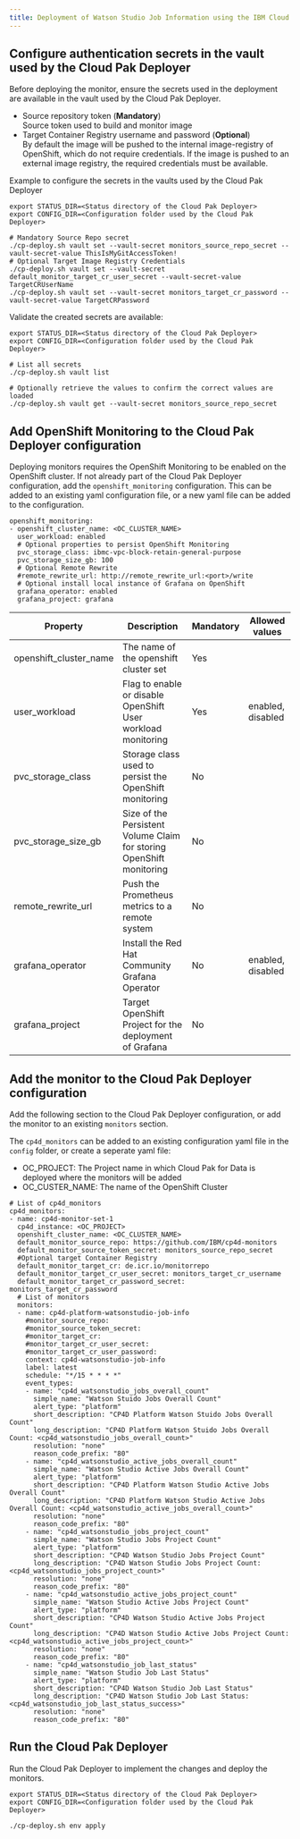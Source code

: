 ```yaml
---
title: Deployment of Watson Studio Job Information using the IBM Cloud Pak Deployer
---
```


## Configure authentication secrets in the vault used by the Cloud Pak Deployer

Before deploying the monitor, ensure the secrets used in the deployment are available in the vault used by the Cloud Pak Deployer.
- Source repository token (**Mandatory**)  
  Source token used to build and monitor image
- Target Container Registry username and password (**Optional**)  
  By default the image will be pushed to the internal image-registry of OpenShift, which do not require credentials. If the image is pushed to an external image registry, the required credentials must be available. 

Example to configure the secrets in the vaults used by the Cloud Pak Deployer

```
export STATUS_DIR=<Status directory of the Cloud Pak Deployer>
export CONFIG_DIR=<Configuration folder used by the Cloud Pak Deployer>

# Mandatory Source Repo secret
./cp-deploy.sh vault set --vault-secret monitors_source_repo_secret --vault-secret-value ThisIsMyGitAccessToken!
# Optional Target Image Registry Credentials
./cp-deploy.sh vault set --vault-secret default_monitor_target_cr_user_secret --vault-secret-value TargetCRUserName
./cp-deploy.sh vault set --vault-secret monitors_target_cr_password --vault-secret-value TargetCRPassword
```

Validate the created secrets are available:
```
export STATUS_DIR=<Status directory of the Cloud Pak Deployer>
export CONFIG_DIR=<Configuration folder used by the Cloud Pak Deployer>

# List all secrets
./cp-deploy.sh vault list

# Optionally retrieve the values to confirm the correct values are loaded
./cp-deploy.sh vault get --vault-secret monitors_source_repo_secret
```

## Add OpenShift Monitoring to the Cloud Pak Deployer configuration

Deploying monitors requires the OpenShift Monitoring to be enabled on the OpenShift cluster. If not already part of the Cloud Pak Deployer configuration, add the `openshift_monitoring` configuration. This can be added to an existing yaml configuration file, or a new yaml file can be added to the configuration.

```
openshift_monitoring:
- openshift_cluster_name: <OC_CLUSTER_NAME>
  user_workload: enabled
  # Optional properties to persist OpenShift Monitoring
  pvc_storage_class: ibmc-vpc-block-retain-general-purpose
  pvc_storage_size_gb: 100
  # Optional Remote Rewrite
  #remote_rewrite_url: http://remote_rewrite_url:<port>/write
  # Optional install local instance of Grafana on OpenShift
  grafana_operator: enabled
  grafana_project: grafana
```


| Property | Description                                                          | Mandatory | Allowed values |
| -------- | -------------------------------------------------------------------- | --------- | -------------- |
| openshift_cluster_name  | The name of the openshift cluster set    | Yes       |   |
| user_workload | Flag to enable or disable OpenShift User workload monitoring | Yes       | enabled, disabled  |
| pvc_storage_class | Storage class used to persist the OpenShift monitoring | No       |  |
| pvc_storage_size_gb | Size of the Persistent Volume Claim for storing OpenShift monitoring | No       |  |
| remote_rewrite_url | Push the Prometheus metrics to a remote system | No       |  |
| grafana_operator | Install the Red Hat Community Grafana Operator | No       | enabled, disabled  |
| grafana_project | Target OpenShift Project for the deployment of Grafana | No       |  |



## Add the monitor to the Cloud Pak Deployer configuration

Add the following section to the Cloud Pak Deployer configuration, or add the monitor to an existing `monitors` section. 

The `cp4d_monitors` can be added to an existing configuration yaml file in the `config` folder, or create a seperate yaml file:
- OC_PROJECT: The Project name in which Cloud Pak for Data is deployed where the monitors will be added
- OC_CUSTER_NAME: The name of the OpenShift Cluster

```
# List of cp4d_monitors
cp4d_monitors:
- name: cp4d-monitor-set-1
  cp4d_instance: <OC_PROJECT>
  openshift_cluster_name: <OC_CLUSTER_NAME>
  default_monitor_source_repo: https://github.com/IBM/cp4d-monitors
  default_monitor_source_token_secret: monitors_source_repo_secret
  #Optional target Container Registry
  default_monitor_target_cr: de.icr.io/monitorrepo  
  default_monitor_target_cr_user_secret: monitors_target_cr_username
  default_monitor_target_cr_password_secret: monitors_target_cr_password
  # List of monitors
  monitors:
  - name: cp4d-platform-watsonstudio-job-info
    #monitor_source_repo:             
    #monitor_source_token_secret:    
    #monitor_target_cr:              
    #monitor_target_cr_user_secret:  
    #monitor_target_cr_user_password:
    context: cp4d-watsonstudio-job-info
    label: latest
    schedule: "*/15 * * * *"
    event_types:
    - name: "cp4d_watsonstudio_jobs_overall_count"
      simple_name: "Watson Stuido Jobs Overall Count"
      alert_type: "platform"
      short_description: "CP4D Platform Watson Stuido Jobs Overall Count"
      long_description: "CP4D Platform Watson Stuido Jobs Overall Count: <cp4d_watsonstudio_jobs_overall_count>"
      resolution: "none"
      reason_code_prefix: "80"
    - name: "cp4d_watsonstudio_active_jobs_overall_count"
      simple_name: "Watson Studio Active Jobs Overall Count"
      alert_type: "platform"
      short_description: "CP4D Platform Watson Studio Active Jobs Overall Count"
      long_description: "CP4D Platform Watson Studio Active Jobs Overall Count: <cp4d_watsonstudio_active_jobs_overall_count>"
      resolution: "none"
      reason_code_prefix: "80"
    - name: "cp4d_watsonstudio_jobs_project_count"
      simple_name: "Watson Studio Jobs Project Count"
      alert_type: "platform"
      short_description: "CP4D Watson Studio Jobs Project Count"
      long_description: "CP4D Watson Studio Jobs Project Count: <cp4d_watsonstudio_jobs_project_count>"
      resolution: "none"
      reason_code_prefix: "80"
    - name: "cp4d_watsonstudio_active_jobs_project_count"
      simple_name: "Watson Studio Active Jobs Project Count"
      alert_type: "platform"
      short_description: "CP4D Watson Studio Active Jobs Project Count"
      long_description: "CP4D Watson Studio Active Jobs Project Count: <cp4d_watsonstudio_active_jobs_project_count>"
      resolution: "none"
      reason_code_prefix: "80"
    - name: "cp4d_watsonstudio_job_last_status"
      simple_name: "Watson Studio Job Last Status"
      alert_type: "platform"
      short_description: "CP4D Watson Studio Job Last Status"
      long_description: "CP4D Watson Studio Job Last Status: <cp4d_watsonstudio_job_last_status_success>"
      resolution: "none"
      reason_code_prefix: "80"
```

## Run the Cloud Pak Deployer

Run the Cloud Pak Deployer to implement the changes and deploy the monitors. 

```
export STATUS_DIR=<Status directory of the Cloud Pak Deployer>
export CONFIG_DIR=<Configuration folder used by the Cloud Pak Deployer>

./cp-deploy.sh env apply
```
